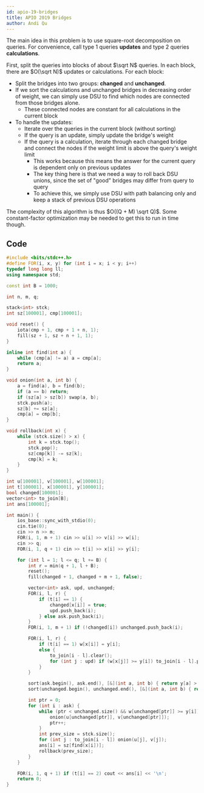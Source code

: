 ```yaml
---
id: apio-19-bridges
title: APIO 2019 Bridges
author: Andi Qu
---
```


The main idea in this problem is to use square-root decomposition on queries. For convenience, call type 1 queries **updates** and type 2 queries **calculations**.

First, split the queries into blocks of about $\sqrt N$ queries. In each block, there are $O(\sqrt N)$ updates or calculations. For each block:

- Split the bridges into two groups: **changed** and **unchanged**.
- If we sort the calculations and unchanged bridges in decreasing order of weight, we can simply use DSU to find which nodes are connected from those bridges alone.
    - These connected nodes are constant for all calculations in the current block
- To handle the updates:
    - Iterate over the queries in the current block (without sorting)
    - If the query is an update, simply update the bridge's weight
    - If the query is a calculation, iterate through each changed bridge and connect
        the nodes if the weight limit is above the query's weight limit
        - This works because this means the answer for the current query is dependent only on previous updates
        - The key thing here is that we need a way to roll back DSU unions, since the set of "good" bridges may differ from query to query
        - To achieve this, we simply use DSU with path balancing only and keep a stack of previous DSU operations

The complexity of this algorithm is thus $O((Q + M) \sqrt Q)$. Some constant-factor optimization may be needed to get this to run in time though.

## Code

```cpp
#include <bits/stdc++.h>
#define FOR(i, x, y) for (int i = x; i < y; i++)
typedef long long ll;
using namespace std;

const int B = 1000;

int n, m, q;

stack<int> stck;
int sz[100001], cmp[100001];

void reset() {
    iota(cmp + 1, cmp + 1 + n, 1);
    fill(sz + 1, sz + n + 1, 1);
}

inline int find(int a) {
    while (cmp[a] != a) a = cmp[a];
    return a;
}

void onion(int a, int b) {
    a = find(a), b = find(b);
    if (a == b) return;
    if (sz[a] > sz[b]) swap(a, b);
    stck.push(a);
    sz[b] += sz[a];
    cmp[a] = cmp[b];
}

void rollback(int x) {
    while (stck.size() > x) {
        int k = stck.top();
        stck.pop();
        sz[cmp[k]] -= sz[k];
        cmp[k] = k;
    }
}

int u[100001], v[100001], w[100001];
int t[100001], x[100001], y[100001];
bool changed[100001];
vector<int> to_join[B];
int ans[100001];

int main() {
    ios_base::sync_with_stdio(0);
    cin.tie(0);
    cin >> n >> m;
    FOR(i, 1, m + 1) cin >> u[i] >> v[i] >> w[i];
    cin >> q;
    FOR(i, 1, q + 1) cin >> t[i] >> x[i] >> y[i];

    for (int l = 1; l <= q; l += B) {
        int r = min(q + 1, l + B);
        reset();
        fill(changed + 1, changed + m + 1, false);

        vector<int> ask, upd, unchanged;
        FOR(i, l, r) {
            if (t[i] == 1) {
                changed[x[i]] = true;
                upd.push_back(i);
            } else ask.push_back(i);
        }
        FOR(i, 1, m + 1) if (!changed[i]) unchanged.push_back(i);

        FOR(i, l, r) {
            if (t[i] == 1) w[x[i]] = y[i];
            else {
                to_join[i - l].clear();
                for (int j : upd) if (w[x[j]] >= y[i]) to_join[i - l].push_back(x[j]);
            }
        }

        sort(ask.begin(), ask.end(), [&](int a, int b) { return y[a] > y[b]; });
        sort(unchanged.begin(), unchanged.end(), [&](int a, int b) { return w[a] > w[b]; });

        int ptr = 0;
        for (int i : ask) {
            while (ptr < unchanged.size() && w[unchanged[ptr]] >= y[i]) {
                onion(u[unchanged[ptr]], v[unchanged[ptr]]);
                ptr++;
            }
            int prev_size = stck.size();
            for (int j : to_join[i - l]) onion(u[j], v[j]);
            ans[i] = sz[find(x[i])];
            rollback(prev_size);
        }
    }

    FOR(i, 1, q + 1) if (t[i] == 2) cout << ans[i] << '\n';
    return 0;
}
```